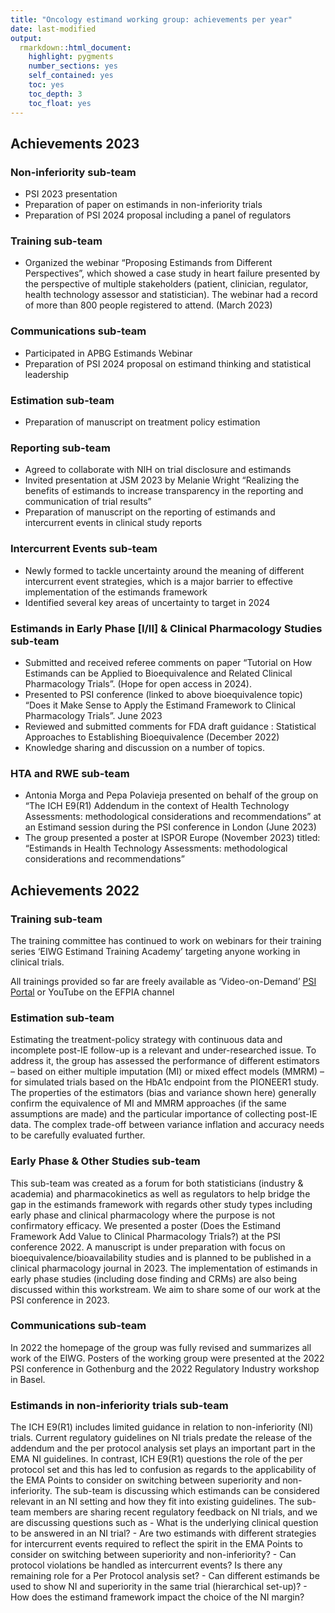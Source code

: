 ```yaml
---
title: "Oncology estimand working group: achievements per year"
date: last-modified
output: 
  rmarkdown::html_document:
    highlight: pygments
    number_sections: yes
    self_contained: yes
    toc: yes
    toc_depth: 3
    toc_float: yes
---
```


## Achievements 2023

### Non-inferiority sub-team

- PSI 2023 presentation
- Preparation of paper on estimands in non-inferiority trials
- Preparation of PSI 2024 proposal including a panel of regulators

### Training sub-team

- Organized the webinar "Proposing Estimands from Different Perspectives", which showed a case study in heart failure presented by the perspective of multiple stakeholders (patient, clinician, regulator, health technology assessor and statistician). The webinar had a record of more than 800 people registered to attend. (March 2023)

### Communications sub-team
- Participated in APBG Estimands Webinar
- Preparation of PSI 2024 proposal on estimand thinking and statistical leadership

### Estimation sub-team
- Preparation of manuscript on treatment policy estimation

### Reporting sub-team
- Agreed to collaborate with NIH on trial disclosure and estimands
- Invited presentation at JSM 2023 by Melanie Wright “Realizing the benefits of estimands to increase transparency in the reporting and communication of trial results”
- Preparation of manuscript on the reporting of estimands and intercurrent events in clinical study reports

### Intercurrent Events sub-team
- Newly formed to tackle uncertainty around the meaning of different intercurrent event strategies, which is a major barrier to effective implementation of the estimands framework 
- Identified several key areas of uncertainty to target in 2024

### Estimands in Early Phase [I/II] & Clinical Pharmacology Studies sub-team
- Submitted and received referee comments on paper “Tutorial on How Estimands can be Applied to Bioequivalence and Related Clinical Pharmacology Trials”. (Hope for open access in 2024). 
- Presented to PSI conference (linked to above bioequivalence topic) “Does it Make Sense to Apply the Estimand Framework to Clinical Pharmacology Trials”. June 2023
- Reviewed and submitted comments for FDA draft guidance : Statistical Approaches to Establishing Bioequivalence (December 2022) 
- Knowledge sharing and discussion on a number of topics. 

### HTA and RWE sub-team
- Antonia Morga and Pepa Polavieja presented on behalf of the group on “The ICH E9(R1) Addendum in the context of Health Technology Assessments: methodological considerations and recommendations” at an Estimand session during the PSI conference in London (June 2023)
- The group presented a poster at ISPOR Europe (November 2023) titled: “Estimands in Health Technology Assessments: methodological considerations and recommendations”


## Achievements 2022

### Training sub-team

The training committee has continued to work on webinars for their training series ‘EIWG Estimand Training Academy’ targeting anyone working in clinical trials.

All trainings provided so far are freely available as ‘Video-on-Demand’
[PSI Portal](https://psiweb.org/vod/Index/) or YouTube on the EFPIA channel

### Estimation sub-team

Estimating the treatment-policy strategy with continuous data and incomplete post-IE follow-up is a relevant and under-researched issue. To address it, the group has assessed the performance of different estimators – based on either multiple imputation (MI) or mixed effect models (MMRM) – for simulated trials based on the HbA1c endpoint from the PIONEER1 study. The properties of the estimators (bias and variance shown here) generally confirm the equivalence of MI and MMRM approaches (if the same assumptions are made) and the particular importance of collecting post-IE data. The complex trade-off between variance inflation and accuracy needs to be carefully evaluated further.

### Early Phase & Other Studies sub-team

This sub-team was created as a forum for both statisticians (industry & academia) and pharmacokinetics as well as regulators to help bridge the gap in the estimands framework with regards other study types including early phase and clinical pharmacology where the purpose is not confirmatory efficacy.
We presented a poster (Does the Estimand Framework Add Value to Clinical Pharmacology Trials?) at the PSI conference 2022. A manuscript is under preparation with focus on bioequivalence/bioavailability studies and is planned to be published in a clinical pharmacology journal in 2023.
The implementation of estimands in early phase studies (including dose finding and CRMs) are also being discussed within this workstream. We aim to share some of our work at the PSI conference in 2023.

### Communications sub-team

In 2022 the homepage of the group was fully revised and summarizes all work of the EIWG.
Posters of the working group were presented at the 2022 PSI conference in Gothenburg and the 2022 Regulatory Industry workshop in Basel.

### Estimands in non-inferiority trials sub-team
The ICH E9(R1) includes limited guidance in relation to non-inferiority (NI) trials. Current regulatory guidelines on NI trials predate the release of the addendum and the per protocol analysis set plays an important part in the EMA NI guidelines. In contrast, ICH E9(R1) questions the role of the per protocol set and this has led to confusion as regards to the applicability of the EMA Points to consider on switching between superiority and non-inferiority.
The sub-team is discussing which estimands can be considered relevant in an NI setting and how they fit into existing guidelines. The sub-team members are sharing recent regulatory feedback on NI trials, and we are discussing questions such as
- What is the underlying clinical question to be answered in an NI trial?
- Are two estimands with different strategies for intercurrent events required to reflect the spirit in the EMA Points to consider on switching between superiority and non-inferiority?
- Can protocol violations be handled as intercurrent events? Is there any remaining role for a Per Protocol analysis set?
- Can different estimands be used to show NI and superiority in the same trial (hierarchical set-up)?
- How does the estimand framework impact the choice of the NI margin?






